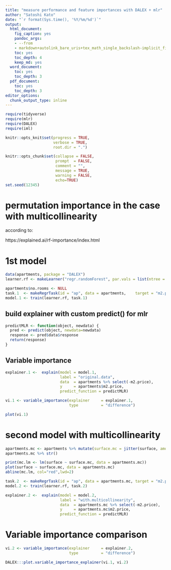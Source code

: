 ```yaml
---
title: "measure performance and feature importances with DALEX + mlr"
author: "Satoshi Kato"
date: "`r format(Sys.time(), '%Y/%m/%d')`"
output:
  html_document:
    fig_caption: yes
    pandoc_args:
    - --from
    - markdown+autolink_bare_uris+tex_math_single_backslash-implicit_figures
    toc: yes
    toc_depth: 4
    keep_md: yes
  word_document:
    toc: yes
    toc_depth: 3
  pdf_document:
    toc: yes
    toc_depth: 3
editor_options: 
  chunk_output_type: inline
---
```


```r
require(tidyverse)
require(mlr)
require(DALEX)
require(iml)

knitr::opts_knit$set(progress = TRUE, 
                     verbose = TRUE, 
                     root.dir = ".")

knitr::opts_chunk$set(collapse = FALSE, 
                      prompt  = FALSE,
                      comment = "", 
                      message = TRUE, 
                      warning = FALSE, 
                      echo=TRUE)
set.seed(12345)
```


# permutation importance in the case with multicollinearity

according to:

https://explained.ai/rf-importance/index.html

# 1st model 

```r
data(apartments, package = "DALEX")
learner.rf <- makeLearner("regr.randomForest", par.vals = list(ntree = 1000, mtry = 3))

apartments$no.rooms <- NULL
task.1  <- makeRegrTask(id = "ap", data = apartments,    target = "m2.price")
model.1 <- train(learner.rf, task.1)

```

## build explainer with custom predict() for mlr
```r
predictMLR <- function(object, newdata) {
  pred <- predict(object, newdata=newdata)
  response <- pred$data$response
  return(response)
}

```

## Variable importance

```r
explainer.1 <-  explain(model = model.1, 
                        label = "original.data",
                        data  = apartments %>% select(-m2.price), 
                        y     = apartments$m2.price,
                        predict_function = predictMLR)

vi.1 <- variable_importance(explainer     = explainer.1,
                            type          = "difference")

plot(vi.1)

```




# second model with multicollinearity

```r
apartments.mc <- apartments %>% mutate(surface.mc = jitter(surface, amount = 1))
apartments.mc %>% str()

print(mc.lm <- lm(surface ~ surface.mc, data = apartments.mc))
plot(surface ~ surface.mc, data = apartments.mc)
abline(mc.lm, col="red",lwd=2)

```


```r

task.2  <- makeRegrTask(id = "ap", data = apartments.mc, target = "m2.price")
model.2 <- train(learner.rf, task.2)

explainer.2 <-  explain(model = model.2, 
                        label = "with.multicollinearity",
                        data  = apartments.mc %>% select(-m2.price), 
                        y     = apartments.mc$m2.price,
                        predict_function = predictMLR)
```



# Variable importance comparison


```r
vi.2 <- variable_importance(explainer     = explainer.2,
                            type          = "difference")

DALEX:::plot.variable_importance_explainer(vi.1, vi.2)

```
